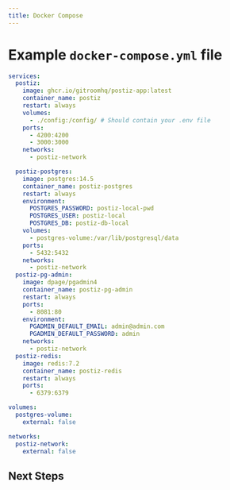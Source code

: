 ```yaml
---
title: Docker Compose
---
```



<EarlyDoc />

# Example `docker-compose.yml` file

```yaml
services:
  postiz:
  	image: ghcr.io/gitroomhq/postiz-app:latest
	container_name: postiz
	restart: always
	volumes:
	  - ./config:/config/ # Should contain your .env file
	ports:
	  - 4200:4200
	  - 3000:3000
	networks:
	  - postiz-network

  postiz-postgres:
    image: postgres:14.5
    container_name: postiz-postgres
    restart: always
    environment:
      POSTGRES_PASSWORD: postiz-local-pwd
      POSTGRES_USER: postiz-local
      POSTGRES_DB: postiz-db-local
    volumes:
      - postgres-volume:/var/lib/postgresql/data
    ports:
      - 5432:5432
    networks:
      - postiz-network
  postiz-pg-admin:
    image: dpage/pgadmin4
    container_name: postiz-pg-admin
    restart: always
    ports:
      - 8081:80
    environment:
      PGADMIN_DEFAULT_EMAIL: admin@admin.com
      PGADMIN_DEFAULT_PASSWORD: admin
    networks:
      - postiz-network
  postiz-redis:
    image: redis:7.2
    container_name: postiz-redis
    restart: always
    ports:
      - 6379:6379

volumes:
  postgres-volume:
    external: false

networks:
  postiz-network:
    external: false
```

<DockerEnvvarApps />


## Next Steps

<Cards>
  <Card title="Configure uploads" href="/r2" />
  <Card title="Learn the architecture of the project" href="/howitworks" />
  <Card title="Set up email for notifications" href="/emails" />
  <Card title="Set up providers such as Linkedin, X and Reddit" href="/providers" />
</Cards>